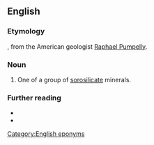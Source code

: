 {{also|Pumpellyite}}

==English==

===Etymology===
{{suffix|en|Pumpelly|ite}}, from the American geologist [[w:Raphael Pumpelly|Raphael Pumpelly]].

===Noun===
{{en-noun}}
{{wikipedia}}

# {{lb|en|geology}} One of a group of [[sorosilicate]] minerals.

===Further reading===
* {{R:WebMineral}}
* {{R:mindat}}

[[Category:English eponyms]]
